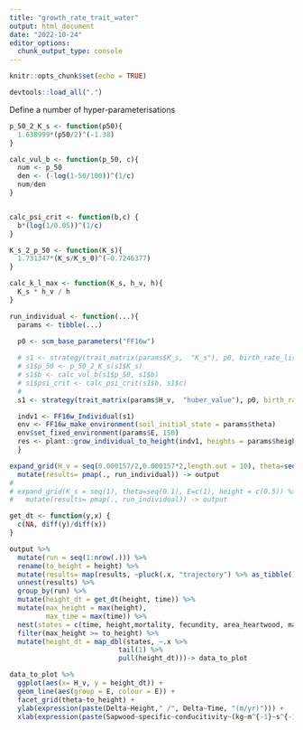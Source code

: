 ```yaml
---
title: "growth_rate_trait_water"
output: html_document
date: "2022-10-24"
editor_options: 
  chunk_output_type: console
---
```


```r
knitr::opts_chunk$set(echo = TRUE)
```

```r
devtools::load_all(".")
```

Define a number of hyper-parameterisations

```r
p_50_2_K_s <- function(p50){
  1.638999*(p50/2)^(-1.38)
}

calc_vul_b <- function(p_50, c){
  num <- p_50
  den <- (-log(1-50/100))^(1/c)
  num/den
}


calc_psi_crit <- function(b,c) {
  b*(log(1/0.05))^(1/c)
}

K_s_2_p_50 <- function(K_s){
  1.731347*(K_s/K_s_0)^(-0.7246377)
}

calc_k_l_max <- function(K_s, h_v, h){
  K_s * h_v / h
}
```

```r
run_individual <- function(...){
  params <- tibble(...)
  
  p0 <- scm_base_parameters("FF16w")

  # s1 <- strategy(trait_matrix(params$K_s,  "K_s"), p0, birth_rate_list = 1)
  # s1$p_50 <- p_50_2_K_s(s1$K_s)
  # s1$b <- calc_vul_b(s1$p_50, s1$b)
  # s1$psi_crit <- calc_psi_crit(s1$b, s1$c)
  # 
  s1 <- strategy(trait_matrix(params$H_v,  "huber_value"), p0, birth_rate_list = 1)

  indv1 <- FF16w_Individual(s1)
  env <- FF16w_make_environment(soil_initial_state = params$theta)
  env$set_fixed_environment(params$E, 150)
  res <- plant::grow_individual_to_height(indv1, heights = params$height, env, time_max =100)
  }
```


```r
expand_grid(H_v = seq(0.000157/2,0.000157*2,length.out = 10), theta=seq(0.01,1,length.out=5), E=c(0.25,0.5,0.75,1), height = c(0.5, 2, 10, 15,20)) %>%
  mutate(results= pmap(., run_individual)) -> output
# 
# expand_grid(K_s = seq(1), theta=seq(0.1), E=c(1), height = c(0.5)) %>%
#   mutate(results= pmap(., run_individual)) -> output

get_dt <- function(y,x) {
  c(NA, diff(y)/diff(x))
}

output %>%
  mutate(run = seq(1:nrow(.))) %>%
  rename(to_height = height) %>%
  mutate(results= map(results, ~pluck(.x, "trajectory") %>% as_tibble())) %>%
  unnest(results) %>%
  group_by(run) %>%
  mutate(height_dt = get_dt(height, time)) %>%
  mutate(max_height = max(height),
         max_time = max(time)) %>%
  nest(states = c(time, height,mortality, fecundity, area_heartwood, mass_heartwood, height_dt)) %>%
  filter(max_height >= to_height) %>%
  mutate(height_dt = map_dbl(states, ~.x %>%
                           tail(1) %>% 
                           pull(height_dt)))-> data_to_plot
```


```r
data_to_plot %>%
  ggplot(aes(x= H_v, y = height_dt)) +
  geom_line(aes(group = E, colour = E)) +
  facet_grid(theta~to_height) +
  ylab(expression(paste(Delta~Height," /", Delta~Time, "(m/yr)"))) + 
  xlab(expression(paste(Sapwood~specific~conducitivity~(kg~m^{-1}~s^{-1}~MPa^{-1}))))
```
